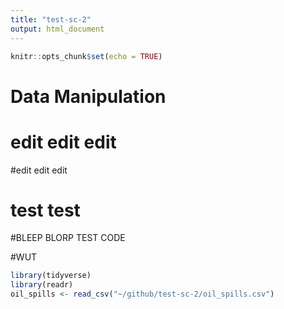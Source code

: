 ```yaml
---
title: "test-sc-2"
output: html_document
---
```


```r
knitr::opts_chunk$set(echo = TRUE)
```

# Data Manipulation

# edit edit edit

#edit edit edit

# test test

#BLEEP BLORP TEST CODE

#WUT

```r


library(tidyverse)
library(readr)
oil_spills <- read_csv("~/github/test-sc-2/oil_spills.csv")

```

